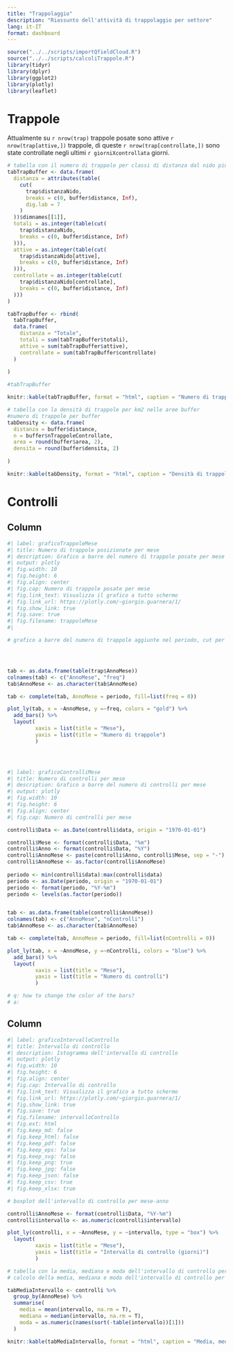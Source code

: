 ```yaml
---
title: "Trappolaggio"
description: "Riassunto dell'attività di trappolaggio per settore"
lang: it-IT
format: dashboard
---
```


```r
source("../../scripts/importQfieldCloud.R")
source("../../scripts/calcoliTrappole.R")
library(tidyr)
library(dplyr)
library(ggplot2)
library(plotly)
library(leaflet)

```

# Trappole

Attualmente su `r nrow(trap)` trappole posate sono attive `r nrow(trap[attive,])` trappole, di queste `r nrow(trap[controllate,])` sono state controllate negli ultimi `r giorniXcontrollata` giorni.

```r
# tabella con il numero di trappole per classi di distanza dal nido più vicino
tabTrapBuffer <- data.frame(
  distanza = attributes(table(
    cut(
      trap$distanzaNido,
      breaks = c(0, buffer$distance, Inf),
      dig.lab = 7
    )
  ))$dimnames[[1]],
  totali = as.integer(table(cut(
    trap$distanzaNido,
    breaks = c(0, buffer$distance, Inf)
  ))),
  attive = as.integer(table(cut(
    trap$distanzaNido[attive],
    breaks = c(0, buffer$distance, Inf)
  ))),
  controllate = as.integer(table(cut(
    trap$distanzaNido[controllate],
    breaks = c(0, buffer$distance, Inf)
  )))
)

tabTrapBuffer <- rbind(
  tabTrapBuffer,
  data.frame(
    distanza = "Totale",
    totali = sum(tabTrapBuffer$totali),
    attive = sum(tabTrapBuffer$attive),
    controllate = sum(tabTrapBuffer$controllate)
  )
  
)

#tabTrapBuffer

knitr::kable(tabTrapBuffer, format = "html", caption = "Numero di trappole per classi di distanza dal nido più vicino; attive sono le trappole non rimosse, controllate sono le trappole non rimosse e controllate almeno una volta negli ultimi 30 giorni")

```

```r
# tabella con la densità di trappole per km2 nelle aree buffer
#numero di trappole per buffer
tabDensity <- data.frame(
  distanza = buffer$distance,
  n = buffer$nTrappoleControllate,
  area = round(buffer$area, 2),
  densita = round(buffer$densita, 2)
  
)

knitr::kable(tabDensity, format = "html", caption = "Densità di trappole controllate per km2 nelle aree buffer")

```

# Controlli

## Column {width="60%"}

```r
#| label: graficoTrappoleMese
#| title: Numero di trappole posizionate per mese
#| description: Grafico a barre del numero di trappole posate per mese
#| output: plotly
#| fig.width: 10
#| fig.height: 6
#| fig.align: center
#| fig.cap: Numero di trappole posate per mese
#| fig.link_text: Visualizza il grafico a tutto schermo
#| fig.link_url: https://plotly.com/~giorgio.guarnera/1/
#| fig.show_link: true
#| fig.save: true
#| fig.filename: trappoleMese
#| 

# grafico a barre del numero di trappole aggiunte nel periodo, cut per mese




tab <- as.data.frame(table(trap$AnnoMese))
colnames(tab) <- c("AnnoMese", "freq")
tab$AnnoMese <- as.character(tab$AnnoMese)

tab <- complete(tab, AnnoMese = periodo, fill=list(freq = 0))

plot_ly(tab, x = ~AnnoMese, y =~freq, colors = "gold") %>%
  add_bars() %>%
  layout(
         xaxis = list(title = "Mese"),
         yaxis = list(title = "Numero di trappole")
         )





```

<!--  grafico a barre del numero di controlli per mese -->

```r
#| label: graficoControlliMese
#| title: Numero di controlli per mese
#| description: Grafico a barre del numero di controlli per mese
#| output: plotly
#| fig.width: 10
#| fig.height: 6
#| fig.align: center
#| fig.cap: Numero di controlli per mese

controlli$Data <- as.Date(controlli$data, origin = "1970-01-01")

controlli$Mese <- format(controlli$Data, "%m")
controlli$Anno <- format(controlli$Data, "%Y")
controlli$AnnoMese <- paste(controlli$Anno, controlli$Mese, sep = "-")
controlli$AnnoMese <- as.factor(controlli$AnnoMese)
 
periodo <- min(controlli$data):max(controlli$data)
periodo <- as.Date(periodo, origin = "1970-01-01")
periodo <- format(periodo, "%Y-%m")
periodo <- levels(as.factor(periodo))


tab <- as.data.frame(table(controlli$AnnoMese))
colnames(tab) <- c("AnnoMese", "nControlli")
tab$AnnoMese <- as.character(tab$AnnoMese)

tab <- complete(tab, AnnoMese = periodo, fill=list(nControlli = 0))

plot_ly(tab, x = ~AnnoMese, y =~nControlli, colors = "blue") %>%
  add_bars() %>%
  layout(
         xaxis = list(title = "Mese"),
         yaxis = list(title = "Numero di controlli")
         )

# q: how to change the color of the bars?
# a: 


```

## Column {width="40%"}

<!-- istogramma per mesi intervallo di controllo -->

```r
#| label: graficoIntervalloControllo
#| title: Intervallo di controllo
#| description: Istogramma dell'intervallo di controllo
#| output: plotly
#| fig.width: 10
#| fig.height: 6
#| fig.align: center
#| fig.cap: Intervallo di controllo
#| fig.link_text: Visualizza il grafico a tutto schermo
#| fig.link_url: https://plotly.com/~giorgio.guarnera/1/
#| fig.show_link: true
#| fig.save: true
#| fig.filename: intervalloControllo
#| fig.ext: html
#| fig.keep_md: false
#| fig.keep_html: false
#| fig.keep_pdf: false
#| fig.keep_eps: false
#| fig.keep_svg: false
#| fig.keep_png: true
#| fig.keep_jpg: false
#| fig.keep_json: false
#| fig.keep_csv: true
#| fig.keep_xlsx: true

# boxplot dell'intervallo di controllo per mese-anno

controlli$AnnoMese <- format(controlli$Data, "%Y-%m")
controlli$intervallo <- as.numeric(controlli$intervallo)

plot_ly(controlli, x = ~AnnoMese, y = ~intervallo, type = "box") %>%
  layout(
         xaxis = list(title = "Mese"),
         yaxis = list(title = "Intervallo di controllo (giorni)")
         )

```

<!-- tabelle media intervalli per mese -->

```r
# tabella con la media, mediana e moda dell'intervallo di controllo per mese
# calcolo della media, mediana e moda dell'intervallo di controllo per mese

tabMediaIntervallo <- controlli %>%
  group_by(AnnoMese) %>%
  summarise(
    media = mean(intervallo, na.rm = T),
    mediana = median(intervallo, na.rm = T),
    moda = as.numeric(names(sort(-table(intervallo))[1]))
  )

knitr::kable(tabMediaIntervallo, format = "html", caption = "Media, mediana e moda dell'intervallo di controllo per mese")

```

<!-- # Catture -->

<!-- ## Column {width="50%"} -->

<!-- ```{r graficoCattureMese, echo=FALSE, warning=FALSE} -->
<!-- #| label: graficoCattureMese -->
<!-- #| title: Numero di catture dei diversi taxa per mese -->
<!-- #| description: Grafico a barre del numero di catture per mese -->
<!-- #| output: plotly -->
<!-- #| fig.width: 10 -->
<!-- #| fig.height: 6 -->
<!-- #| fig.align: center -->
<!-- #| fig.cap: Numero di catture per mese -->
<!-- #| fig.link_text: Visualizza il grafico a tutto schermo -->

<!-- # grafico a barre dinamico con possibilità di selezionare le colonne (taxon) da visualizzare -->
<!-- # ogni barra è costituita dal numero di trappole che hanno catturato almeno un individuo di quel taxon e dalle trappole che non hanno catturato nulla -->

<!-- controlliGeoTemp <- controlliGeo[, c( taxa$colonne, "Manomissione", "fori", "AnnoMeseMedioCattura")] -->

<!-- # unique(controlliGeoTemp$AnnoMeseMedioCattura) -->

<!-- # elimino i controlli con manomissione -->
<!-- controlliGeoTemp$Manomissione <- as.logical(controlliGeoTemp$Manomissione) -->
<!-- controlliGeoTemp <- controlliGeoTemp[controlliGeoTemp$Manomissione == FALSE | is.na(controlliGeoTemp$Manomissione),] -->

<!-- # creo dataframe con il numero di catture positive per ogni taxon per mese -->
<!-- cattureTF <- controlliGeoTemp[!is.na(controlliGeoTemp$AnnoMeseMedioCattura),] %>% -->
<!--   group_by(AnnoMeseMedioCattura) %>% -->
<!--   summarise( -->
<!--     across( -->
<!--       .cols = taxa$colonne, -->
<!--       .fns = ~ sum(.x > 0, na.rm = T) -->
<!--     ) -->
<!--   ) %>% -->
<!--   st_drop_geometry() %>% -->

<!-- # complete the dataframe with the months with no cattures -->
<!-- complete(AnnoMeseMedioCattura = periodo, fill = mapply(function(x,y) { y }, taxa$colonne, rep(0, length(taxa$colonne)), SIMPLIFY = FALSE,USE.NAMES = TRUE)) # soluzione per creare la lista di zeri nominata: https://stackoverflow.com/posts/17842875/revisions -->


<!-- # creo dataframe con il controlli negativi per ogni taxon per mese -->
<!-- controlliTF <- controlliGeoTemp[!is.na(controlliGeoTemp$AnnoMeseMedioCattura),] %>% -->
<!--   group_by(AnnoMeseMedioCattura) %>% -->
<!--   summarise( -->
<!--     across( -->
<!--       .cols = taxa$colonne, -->
<!--       .fns = ~ sum(.x == 0, na.rm = T) -->
<!--     ) -->
<!--   ) %>% -->
<!--   st_drop_geometry() %>% -->
<!--   # complete the dataframe with the months with no captures -->
<!--   complete(AnnoMeseMedioCattura = periodo, fill = mapply(function(x,y) { y }, taxa$colonne, rep(0, length(taxa$colonne)), SIMPLIFY = FALSE,USE.NAMES = TRUE)) # soluzione per creare la lista di zeri nominata: https://stackoverflow.com/posts/17842875/revisions -->

<!-- # unisco i due dataframe -->
<!-- # aggiunta colonna tipo per distinguere tra catture e non catture -->
<!-- controlliTF$tipo <- "non catture" -->
<!-- cattureTF$tipo <- "catture" -->

<!-- cattureTF <- rbind(cattureTF, controlliTF) -->

<!-- rm(catture, controlliTF) -->

<!-- # plotly -->


<!-- # grafico a barre con plotly con il numero di controlli che hanno catturato almeno un individuo di quel taxon e dei controlli che non ne hanno catturati, con possibilità di selezionare le colonne (taxon) da visualizzare -->
<!-- #  -->
<!-- # ogni barra è costituita dal numero di controlli che hanno catturato almeno un individuo di quel taxon e dai controlli che non hanno catturato nulla -->

<!-- p <- plot_ly(data = cattureTF, x = ~AnnoMeseMedioCattura, y = ~get(taxa$colonne[1]), color =  ~tipo, colors = c("red", "green"), type ="bar") -->

<!-- # # Add traces for the remaining y-variables -->

<!-- p <- p %>% add_trace(y = ~Vespa_crabro_tot, visible = FALSE) -->
<!-- p <- p %>% add_trace(y = ~altri_Vespidae, visible = FALSE) -->
<!-- p <- p %>% add_trace(y = ~Apis.mellifera, visible = FALSE) -->
<!-- p <- p %>% add_trace(y = ~Bombus.sp., visible = FALSE) -->
<!-- p <- p %>% add_trace(y = ~Altri_Anthophila, visible = FALSE) -->
<!-- p <- p %>% add_trace(y = ~Lepidoptera, visible = FALSE) -->
<!-- p <- p %>% add_trace(y = ~Sirphidae, visible = FALSE) -->
<!-- p <- p %>% add_trace(y = ~Diptera, visible = FALSE) -->
<!-- p <- p %>% add_trace(y = ~Altro, visible = FALSE) -->


<!-- # q: can you create add_trace without a loop? -->
<!-- # a: yes, you can create add_trace without a loop -->
<!-- # q: can you code it for me? -->
<!-- #  -->




<!-- # p <- layout(p, barmode = "stack") -->
<!-- # p -->
<!-- dropDown <- list() -->
<!-- for(i in 1:nrow(taxa)){ -->
<!--   visibilities <- rep(FALSE, nrow(taxa)) -->
<!--   visibilities[i] <- TRUE -->
<!--   visibilities <- as.vector(matrix(rep(visibilities, 2), 2, nrow(taxa), byrow = T )) -->
<!--   dropDown[[i]] <- list( -->
<!--     method = "update", -->
<!--     args = list( -->
<!--       list(visible = visibilities), -->
<!--       list(title = taxa$etichette[i]) -->
<!--     ), -->
<!--     label = taxa$etichette[i] -->
<!--   ) -->
<!-- } -->

<!-- # Add layout to include the dropdown menu -->

<!-- p <- p %>% -->
<!--   layout( -->
<!--     xaxis = list(title = "mesi"),  # Custom x-axis label -->
<!--     yaxis = list(title = "controlli"),   # Custom y-axis label -->
<!--     updatemenus = list( -->
<!--       list( -->
<!--         type = "dropdown", -->
<!--         x = 0.2, -->
<!--         y = 1.1, -->
<!--         showactive = TRUE, -->
<!--         buttons = dropDown -->
<!--       ) -->
<!--     ), -->
<!--     barmode = "stack" -->
<!--   ) -->

<!-- p -->





<!-- ``` -->

<!-- ## Column {width="50%"} -->

<!-- ```{r graficoCattureMeseTot, echo=FALSE, warning=FALSE} -->
<!-- #| label: graficoCattureMeseTot -->
<!-- #| title: Numero totale di catture per mese -->
<!-- #| description: Grafico a torta del numero totale di esemplari catturati per taxon con switch del mese -->
<!-- #| output: plotly -->
<!-- #| fig.width: 10 -->
<!-- #| fig.height: 6 -->
<!-- #| fig.align: center -->
<!-- #| fig.cap: Numero totale di catture per mese -->
<!-- #| fig.link_text: Visualizza il grafico a tutto schermo -->
<!-- #| fig.link_url: https://plotly.com/~giorgio.guarnera/1/ -->
<!-- #| fig.show_link: true -->
<!-- #| fig.save: true -->
<!-- #| fig.filename: cattureMeseTot -->
<!-- #| fig.ext: html -->
<!-- #| fig.keep_md: false -->
<!-- #| fig.keep_html: false -->
<!-- #| fig.keep_pdf: false -->
<!-- #|  -->

<!-- # grafico a torta del numero totale di esemplari catturati per taxon con switch del mese -->

<!-- # creo dataframe con il numero totale di catture per taxon per mese/anno -->

<!-- cattureTot <- controlliGeoTemp[!is.na(controlliGeoTemp$AnnoMeseMedioCattura),] %>% -->
<!--   group_by(AnnoMeseMedioCattura) %>% -->
<!--   summarise( -->
<!--     across( -->
<!--       .cols = taxa$colonne, -->
<!--       .fns = ~ sum(.x, na.rm = T) -->
<!--     ) -->
<!--   ) %>% -->
<!--   st_drop_geometry() %>% -->
<!--   complete(AnnoMeseMedioCattura = periodo, fill = mapply(function(x,y) { y }, taxa$colonne, rep(0, length(taxa$colonne)), SIMPLIFY = FALSE,USE.NAMES = TRUE)) # soluzione per creare la lista di zeri nominata: https://stackoverflow.com/posts/17842875/revisions -->

<!-- # transpose dataframe -->

<!-- cattureTot <- cattureTot %>%  -->
<!--   pivot_longer(cols = -AnnoMeseMedioCattura, names_to = "taxon", values_to = "catture") -->

<!-- cattureTot$etichette <- taxa$etichette[match(cattureTot$taxon, taxa$colonne)] -->

<!-- mesi <- sort(unique(cattureTot$AnnoMeseMedioCattura)) -->

<!-- # put the dataframe in wide format -->

<!-- cattureTot <- cattureTot %>%  -->
<!--   pivot_wider(names_from = AnnoMeseMedioCattura, values_from = catture) -->




<!-- # plotly -->

<!-- meseInizio <- which(mesi == "2024-02") -->
<!-- mesi <- mesi[meseInizio:length(mesi)] -->

<!-- p <- plot_ly(data = cattureTot, labels = taxa$etichette, values = cattureTot[[mesi[1]]], type = "pie", sort = FALSE) -->
<!-- for(i in 1:length(mesi)){ -->
<!--   p <- p %>% add_pie(labels = taxa$etichette, values = cattureTot[[mesi[i]]], visible = FALSE) -->
<!-- } -->

<!-- dropDown <- list() -->
<!-- for(i in 1:length(mesi)){ -->
<!--   visibilities <- rep(FALSE, length(mesi)) -->
<!--   visibilities[i] <- TRUE -->
<!--   dropDown[[i]] <- list( -->
<!--     method = "update", -->
<!--     args = list( -->
<!--       list(visible = visibilities) -->
<!--     ), -->
<!--     label = mesi[i] -->
<!--   ) -->
<!-- } -->


<!-- p <- p %>% layout( -->
<!--   updatemenus = list( -->
<!--     list( -->
<!--       type = "dropdown", -->
<!--       x = 0.2, -->
<!--       y = 1.1, -->
<!--       showactive = TRUE, -->
<!--       buttons = dropDown -->
<!--     ) -->
<!--   ) -->
<!-- ) -->


<!-- p -->


<!-- ``` -->

